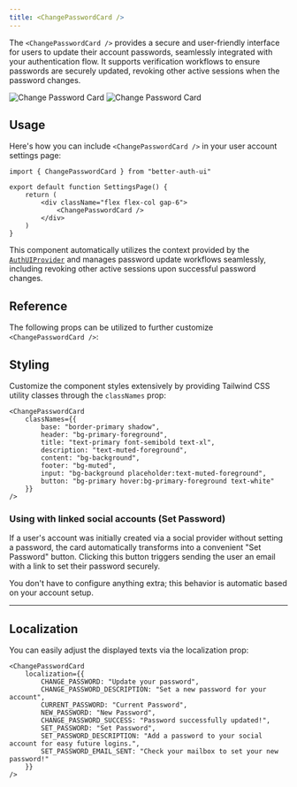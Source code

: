 ```yaml
---
title: <ChangePasswordCard />
---
```


The `<ChangePasswordCard />` provides a secure and user-friendly interface for users to update their account passwords, seamlessly integrated with your authentication flow. It supports verification workflows to ensure passwords are securely updated, revoking other active sessions when the password changes.

<img alt="Change Password Card" src="/screenshots/change-password-card-dark.png" className="rounded-xl hidden dark:block w-lg mt-0 mb-0" />
<img alt="Change Password Card" src="/screenshots/change-password-card-light.png" className="rounded-xl dark:hidden w-lg mt-0 mb-0" />

## Usage

Here's how you can include `<ChangePasswordCard />` in your user account settings page:

```tsx
import { ChangePasswordCard } from "better-auth-ui"

export default function SettingsPage() {
    return (
        <div className="flex flex-col gap-6">
            <ChangePasswordCard />
        </div>
    )
}
```

This component automatically utilizes the context provided by the [`AuthUIProvider`](/components/auth-ui-provider) and manages password update workflows seamlessly, including revoking other active sessions upon successful password changes.

## Reference

The following props can be utilized to further customize `<ChangePasswordCard />`:

<AutoTypeTable path="../src/components/settings/security/change-password-card.tsx" name="ChangePasswordCardProps" />

## Styling

Customize the component styles extensively by providing Tailwind CSS utility classes through the `classNames` prop:

```tsx
<ChangePasswordCard
    classNames={{
        base: "border-primary shadow",
        header: "bg-primary-foreground",
        title: "text-primary font-semibold text-xl",
        description: "text-muted-foreground",
        content: "bg-background",
        footer: "bg-muted",
        input: "bg-background placeholder:text-muted-foreground",
        button: "bg-primary hover:bg-primary-foreground text-white"
    }}
/>
```

### Using with linked social accounts (Set Password)

If a user's account was initially created via a social provider without setting a password, the card automatically transforms into a convenient "Set Password" button. Clicking this button triggers sending the user an email with a link to set their password securely.

You don't have to configure anything extra; this behavior is automatic based on your account setup.

---

## Localization

You can easily adjust the displayed texts via the localization prop:

```tsx
<ChangePasswordCard
    localization={{
        CHANGE_PASSWORD: "Update your password",
        CHANGE_PASSWORD_DESCRIPTION: "Set a new password for your account",
        CURRENT_PASSWORD: "Current Password",
        NEW_PASSWORD: "New Password",
        CHANGE_PASSWORD_SUCCESS: "Password successfully updated!",
        SET_PASSWORD: "Set Password",
        SET_PASSWORD_DESCRIPTION: "Add a password to your social account for easy future logins.",
        SET_PASSWORD_EMAIL_SENT: "Check your mailbox to set your new password!"
    }}
/>
```